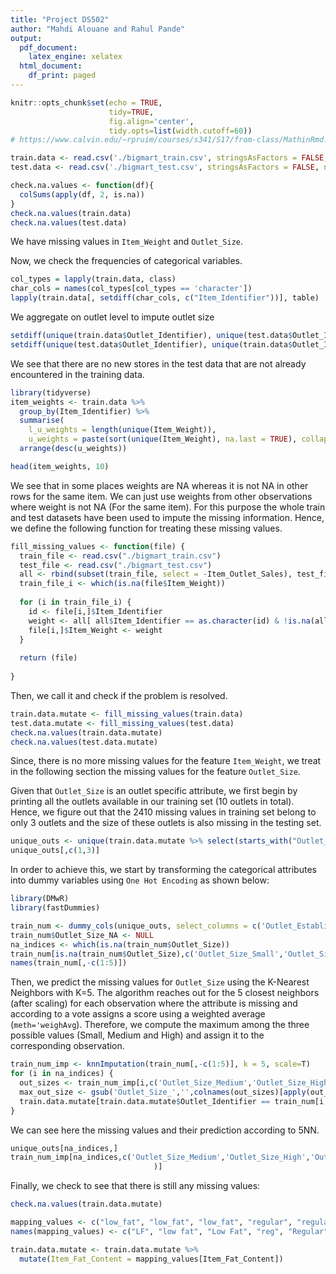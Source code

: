 ```yaml
---
title: "Project DS502"
author: "Mahdi Alouane and Rahul Pande"
output:
  pdf_document:
    latex_engine: xelatex
  html_document:
    df_print: paged
---
```


```r
knitr::opts_chunk$set(echo = TRUE,
                      tidy=TRUE,
                      fig.align='center',
                      tidy.opts=list(width.cutoff=60))
# https://www.calvin.edu/~rpruim/courses/s341/S17/from-class/MathinRmd.html
```

```r
train.data <- read.csv('./bigmart_train.csv', stringsAsFactors = FALSE, na.strings = c(""))
test.data <- read.csv('./bigmart_test.csv', stringsAsFactors = FALSE, na.strings = c(""))
```

```r
check.na.values <- function(df){
  colSums(apply(df, 2, is.na))
}
check.na.values(train.data)
check.na.values(test.data)
```

We have missing values in `Item_Weight` and `Outlet_Size`.


Now, we check the frequencies of categorical variables.

```r
col_types = lapply(train.data, class)
char_cols = names(col_types[col_types == 'character'])
lapply(train.data[, setdiff(char_cols, c("Item_Identifier"))], table)
```


We aggregate on outlet level to impute outlet size
```r
setdiff(unique(train.data$Outlet_Identifier), unique(test.data$Outlet_Identifier))
setdiff(unique(test.data$Outlet_Identifier), unique(train.data$Outlet_Identifier))
```

We see that there are no new stores in the test data that are not already encountered in the training data.

```r
library(tidyverse)
item_weights <- train.data %>%
  group_by(Item_Identifier) %>%
  summarise(
    l_u_weights = length(unique(Item_Weight)),
    u_weights = paste(sort(unique(Item_Weight), na.last = TRUE), collapse = " | ")) %>%
  arrange(desc(u_weights))

head(item_weights, 10)
```

We see that in some places weights are NA whereas it is not NA in other rows for the same item. We can just use weights from other observations where weight is not NA (For the same item). For this purpose the whole train and test datasets have been used to impute the missing information. Hence, we define the following function for treating these missing values.

```r
fill_missing_values <- function(file) {
  train_file <- read.csv("./bigmart_train.csv")
  test_file <- read.csv("./bigmart_test.csv")
  all <- rbind(subset(train_file, select = -Item_Outlet_Sales), test_file)
  train_file_i <- which(is.na(file$Item_Weight))
  
  for (i in train_file_i) {
    id <- file[i,]$Item_Identifier
    weight <- all[ all$Item_Identifier == as.character(id) & !is.na(all$Item_Weight),]$Item_Weight[1]
    file[i,]$Item_Weight <- weight
  }
  
  return (file)
  
}
```

Then, we call it and check if the problem is resolved.

```r
train.data.mutate <- fill_missing_values(train.data)
test.data.mutate <- fill_missing_values(test.data)
check.na.values(train.data.mutate)
check.na.values(test.data.mutate)
```

Since, there is no more missing values for the feature `Item_Weight`, we treat in the following section the missing values for the feature `Outlet_Size`.

Given that `Outlet_Size` is an outlet specific attribute, we first begin by printing all the outlets available in our training set (10 outlets in total). Hence, we figure out that the 2410 missing values in training set belong to only 3 outlets and the size of these outlets is also missing in the testing set.

```r
unique_outs <- unique(train.data.mutate %>% select(starts_with("Outlet_")))
unique_outs[,c(1,3)]
```

In order to achieve this, we start by transforming the categorical attributes into dummy variables using `One Hot Encoding` as shown below:

``` r
library(DMwR)
library(fastDummies)

train_num <- dummy_cols(unique_outs, select_columns = c('Outlet_Establishment_Year','Outlet_Location_Type','Outlet_Size','Outlet_Type'))
train_num$Outlet_Size_NA <- NULL
na_indices <- which(is.na(train_num$Outlet_Size))
train_num[is.na(train_num$Outlet_Size),c('Outlet_Size_Small','Outlet_Size_Medium','Outlet_Size_High')] <- NA
names(train_num[,-c(1:5)])
```

Then, we predict the missing values for `Outlet_Size` using the K-Nearest Neighbors with K=5. The algorithm reaches out for the 5 closest neighbors (after scaling) for each observation where the attribute is missing and according to a vote assigns a score using a weighted average (`meth='weighAvg`). Therefore, we compute the maximum among the three possible values (Small, Medium and High) and assign it to the corresponding observation.

```r
train_num_imp <- knnImputation(train_num[,-c(1:5)], k = 5, scale=T)
for (i in na_indices) {
  out_sizes <- train_num_imp[i,c('Outlet_Size_Medium','Outlet_Size_High','Outlet_Size_Small')]
  max_out_size <- gsub('Outlet_Size_','',colnames(out_sizes)[apply(out_sizes,1,which.max)])
  train.data.mutate[train.data.mutate$Outlet_Identifier == train_num[i,]$Outlet_Identifier,]$Outlet_Size <- max_out_size
}
```

We can see here the missing values and their prediction according to 5NN.

```r
unique_outs[na_indices,]
train_num_imp[na_indices,c('Outlet_Size_Medium','Outlet_Size_High','Outlet_Size_Small'
                                )]
```

Finally, we check to see that there is still any missing values:

```r
check.na.values(train.data.mutate)
```

```r
mapping_values <- c("low_fat", "low_fat", "low_fat", "regular", "regular")
names(mapping_values) <- c("LF", "low fat", "Low Fat", "reg", "Regular")

train.data.mutate <- train.data.mutate %>%
  mutate(Item_Fat_Content = mapping_values[Item_Fat_Content])
  
```
